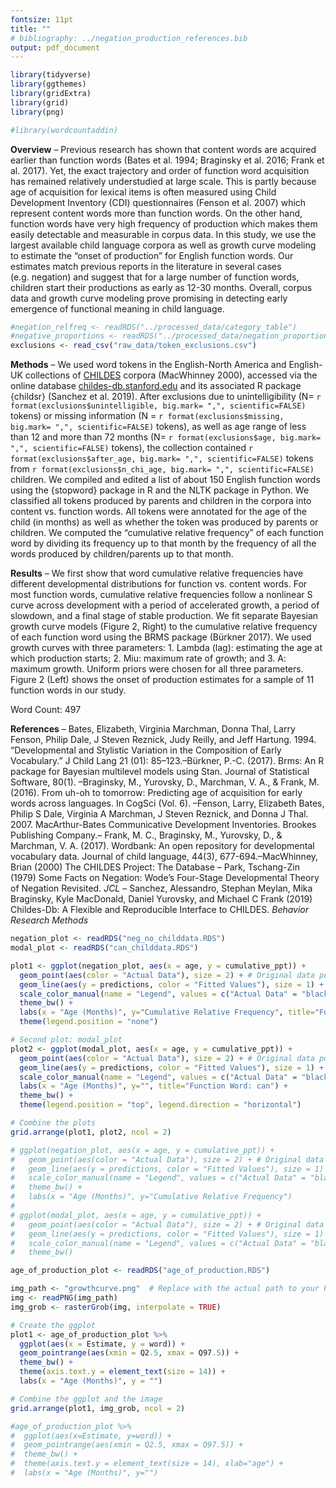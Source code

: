 ```yaml
---
fontsize: 11pt
title: ""
# bibliography: ../negation_production_references.bib
output: pdf_document
---
```


\begin{center} \textbf{Estimating "Onset Age of Production" for English Function Words Using Child Language Corpora and Growth Curve Models} \end{center}

<!-- This gets rid of page numbers -->
\pagenumbering{gobble}

```r
library(tidyverse)
library(ggthemes)
library(gridExtra)
library(grid)
library(png)

#library(wordcountaddin)
```

**Overview** -- Previous research has shown that content words are acquired earlier than function words (Bates et al. 1994; Braginsky et al. 2016; Frank et al. 2017). Yet, the exact trajectory and order of function word acquisition has remained relatively understudied at large scale. This is partly because age of acquisition for lexical items is often measured using Child Development Inventory (CDI) questionnaires (Fenson et al. 2007) which represent content words more than function words. On the other hand, function words have very high frequency of production which makes them easily detectable and measurable in corpus data. In this study, we use the largest available child language corpora as well as growth curve modeling to estimate the "onset of production" for English function words. Our estimates match previous reports in the literature in several cases (e.g. negation) and suggest that for a large number of function words, children start their productions as early as 12-30 months. Overall, corpus data and growth curve modeling prove promising in detecting early emergence of functional meaning in child language.

```r
#negation_relfreq <- readRDS("../processed_data/category_table") 
#negative_proportions <- readRDS("../processed_data/negation_proportions")
exclusions <- read_csv("raw_data/token_exclusions.csv")
```

**Methods** -- We used word tokens in the English-North America and English-UK collections of [CHILDES](https://childes.talkbank.org/) corpora (MacWhinney 2000), accessed via the online database [childes-db.stanford.edu](childes-db.stanford.edu) and its associated R package \{childsr\} (Sanchez et al. 2019). After exclusions due to unintelligibility (N= `r format(exclusions$unintelligible, big.mark= ",", scientific=FALSE)` tokens) or missing information (N = `r format(exclusions$missing, big.mark= ",", scientific=FALSE)` tokens), as well as age range of less than 12 and more than 72 months (N= `r format(exclusions$age, big.mark= ",", scientific=FALSE)` tokens), the collection contained `r format(exclusions$after_age, big.mark= ",", scientific=FALSE)` tokens from `r format(exclusions$n_chi_age, big.mark= ",", scientific=FALSE)` children. We compiled and edited a list of about 150 English function words using the \{stopword\} package in R and the NLTK package in Python. We classified all tokens produced by parents and children in the corpora into content vs. function words. All tokens were annotated for the age of the child (in months) as well as whether the token was produced by parents or children. We computed the "cumulative relative frequency" of each function word by dividing its frequency up to that month by the frequency of all the words produced by children/parents up to that month.

**Results** -- We first show that word cumulative relative frequencies have different developmental distributions for function vs. content words. For most function words, cumulative relative frequencies follow a nonlinear S curve across development with a period of accelerated growth, a period of slowdown, and a final stage of stable production. We fit separate Bayesian growth curve models (Figure 2, Right) to the cumulative relative frequency of each function word using the BRMS package (Bürkner 2017). We used growth curves with three parameters: 1. Lambda (lag): estimating the age at which production starts; 2. Miu: maximum rate of growth; and 3. A: maximum growth. Uniform priors were chosen for all three parameters. Figure 2 (Left) shows the onset of production estimates for a sample of 11 function words in our study. 

\footnotesize
\hfill Word Count: 497

**References** -- Bates, Elizabeth, Virginia Marchman, Donna Thal, Larry Fenson, Philip Dale, J Steven Reznick, Judy Reilly, and Jeff Hartung. 1994. “Developmental and Stylistic Variation in the Composition of Early Vocabulary.” J Child Lang 21 (01): 85–123.--Bürkner, P.-C. (2017). Brms: An R package for Bayesian multilevel models using Stan. Journal of Statistical Software, 80(1). --Braginsky, M., Yurovsky, D., Marchman, V. A., \& Frank, M. (2016). From uh-oh to tomorrow: Predicting age of acquisition for early words across languages. In CogSci (Vol. 6). --Fenson, Larry, Elizabeth Bates, Philip S Dale, Virginia A Marchman, J Steven Reznick, and Donna J Thal. 2007. MacArthur-Bates Communicative Development Inventories. Brookes Publishing Company.-- Frank, M. C., Braginsky, M., Yurovsky, D., & Marchman, V. A. (2017). Wordbank: An open repository for developmental vocabulary data. Journal of child language, 44(3), 677-694.--MacWhinney, Brian (2000) The CHILDES Project: The Database -- Park, Tschang-Zin (1979) Some Facts on Negation: Wode's Four-Stage Developmental Theory of Negation Revisited. *JCL* -- Sanchez, Alessandro, Stephan Meylan, Mika Braginsky, Kyle MacDonald, Daniel Yurovsky, and Michael C Frank (2019) Childes-Db: A Flexible and Reproducible Interface to CHILDES. *Behavior Research Methods* 

```r
negation_plot <- readRDS("neg_no_childdata.RDS")
modal_plot <- readRDS("can_childdata.RDS")

plot1 <- ggplot(negation_plot, aes(x = age, y = cumulative_ppt)) +
  geom_point(aes(color = "Actual Data"), size = 2) + # Original data points
  geom_line(aes(y = predictions, color = "Fitted Values"), size = 1) + # Fitted values
  scale_color_manual(name = "Legend", values = c("Actual Data" = "black", "Fitted Values" = "blue")) +
  theme_bw() +
  labs(x = "Age (Months)", y="Cumulative Relative Frequency", title="Function Word: No") + 
  theme(legend.position = "none")

# Second plot: modal_plot
plot2 <- ggplot(modal_plot, aes(x = age, y = cumulative_ppt)) +
  geom_point(aes(color = "Actual Data"), size = 2) + # Original data points
  geom_line(aes(y = predictions, color = "Fitted Values"), size = 1) + # Fitted values
  scale_color_manual(name = "Legend", values = c("Actual Data" = "black", "Fitted Values" = "blue")) +
  labs(x = "Age (Months)", y="", title="Function Word: can") + 
  theme_bw() + 
  theme(legend.position = "top", legend.direction = "horizontal")

# Combine the plots
grid.arrange(plot1, plot2, ncol = 2)

# ggplot(negation_plot, aes(x = age, y = cumulative_ppt)) +
#   geom_point(aes(color = "Actual Data"), size = 2) + # Original data points
#   geom_line(aes(y = predictions, color = "Fitted Values"), size = 1) + # Fitted values
#   scale_color_manual(name = "Legend", values = c("Actual Data" = "black", "Fitted Values" = "blue")) +
#   theme_bw() +
#   labs(x = "Age (Months)", y="Cumulative Relative Frequency")
# 
# ggplot(modal_plot, aes(x = age, y = cumulative_ppt)) +
#   geom_point(aes(color = "Actual Data"), size = 2) + # Original data points
#   geom_line(aes(y = predictions, color = "Fitted Values"), size = 1) + # Fitted values
#   scale_color_manual(name = "Legend", values = c("Actual Data" = "black", "Fitted Values" = "blue")) +
#   theme_bw()
```


```r
age_of_production_plot <- readRDS("age_of_production.RDS")

img_path <- "growthcurve.png"  # Replace with the actual path to your PNG image
img <- readPNG(img_path)
img_grob <- rasterGrob(img, interpolate = TRUE)

# Create the ggplot
plot1 <- age_of_production_plot %>%
  ggplot(aes(x = Estimate, y = word)) +
  geom_pointrange(aes(xmin = Q2.5, xmax = Q97.5)) +
  theme_bw() +
  theme(axis.text.y = element_text(size = 14)) +
  labs(x = "Age (Months)", y = "")

# Combine the ggplot and the image
grid.arrange(plot1, img_grob, ncol = 2)

#age_of_production_plot %>%
#  ggplot(aes(x=Estimate, y=word)) +
#  geom_pointrange(aes(xmin = Q2.5, xmax = Q97.5)) +
#  theme_bw() + 
#  theme(axis.text.y = element_text(size = 14), xlab="age") + 
#  labs(x = "Age (Months)", y="")
```


